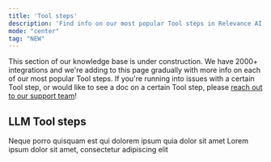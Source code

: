 ```yaml
---
title: 'Tool steps'
description: 'Find info on our most popular Tool steps in Relevance AI'
mode: "center"
tag: "NEW"
---
```


<Info>This section of our knowledge base is under construction. We have 2000+ integrations and we're adding to this page gradually with more info on each of our most popular Tool steps. If you're running into issues with a certain Tool step, or would like to see a doc on a certain Tool step, please [reach out to our support team](https://relevanceai.com/docs/get-started/support)!</Info>

## LLM Tool steps
<Columns cols={2}>
  <Card title="LLM" href="/tool/tool-steps/llm">
    Neque porro quisquam est qui dolorem ipsum quia dolor sit amet
  </Card>
  <Card title="Second Card">
    Lorem ipsum dolor sit amet, consectetur adipiscing elit
  </Card>
</Columns>